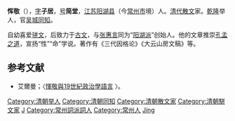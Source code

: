 '''恽敬'''（{{bd|1757年||1817年|catIdx=Y惲}}），[[表字|字]]'''子居'''，[[号|号]]'''简堂'''，[[江苏|江苏]][[阳湖县|阳湖县]]（今[[常州市|常州市]]境）人。[[清代|清代]][[散文|散文]]家。[[乾隆|乾隆]]举人，官[[吴城|吴城]][[同知|同知]]。

自幼喜爱[[骈文|骈文]]，后致力于[[古文|古文]]，与[[张惠言|张惠言]]同为“[[阳湖派|阳湖派]]”创始人。他的文章推崇[[孔孟之道|孔孟之道]]，宣扬“性”“命”学说。著作有《三代因格论》《大云山房文稿》等。

==参考文献==
*艾爾曼；〈[https://www.princeton.edu/~elman/documents/Yun%20Jing%20yu%20shijiu%20shiji%20zhengzhixue%20yuyan%20--%20Hanxue%20yanjiu%20No%203%20--%201998.pdf 惲敬與19世紀政治學語言] {{Wayback|url=https://www.princeton.edu/~elman/documents/Yun%20Jing%20yu%20shijiu%20shiji%20zhengzhixue%20yuyan%20--%20Hanxue%20yanjiu%20No%203%20--%201998.pdf |date=20210224034754 }}〉。

{{清代常州駢文家}}
{{毗陵惲氏}}
{{normdaten}}
{{DEFAULTSORT:yun jing}}
[[Category:清朝举人|Category:清朝举人]]
[[Category:清朝同知|Category:清朝同知]]
[[Category:清朝散文家|Category:清朝散文家]]
[[Category:清朝駢文家|Category:清朝駢文家]]
[[Category:毗陵惲氏|J]]
[[Category:常州詞派詞人|Category:常州詞派詞人]]
[[Category:常州人|Category:常州人]]
[[Category:惲姓|Jing]]